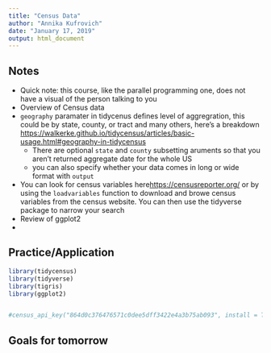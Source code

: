 ```yaml
---
title: "Census Data"
author: "Annika Kufrovich"
date: "January 17, 2019"
output: html_document
---
```



## Notes

* Quick note: this course, like the parallel programming one, does not have a visual of the person talking to you 
* Overview of Census data 
* `geography` paramater in tidycenus defines level of aggregration, this could be by state, county, or tract and many others, here's a breakdown <https://walkerke.github.io/tidycensus/articles/basic-usage.html#geography-in-tidycensus> 
    + There are optional `state` and `county` subsetting aruments so that you aren't returned aggregate date for the whole US 
    + you can also specify whether your data comes in long or wide format with `output` 
* You can look for census variables here<https://censusreporter.org/> or by using the `loadvariables` function to download and browe census variables from the census website. You can then use the tidyverse package to narrow your search 
* Review of ggplot2 
* 



## Practice/Application

```r
library(tidycensus)
library(tidyverse)
library(tigris)
library(ggplot2)


#census_api_key("864d0c376476571c0dee5dff3422e4a3b75ab093", install = TRUE)
```



## Goals for tomorrow 




